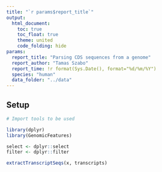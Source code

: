 ```yaml
---
title: "`r params$report_title`"
output: 
  html_document:
    toc: true
    toc_float: true
    theme: united
    code_folding: hide
params:
  report_title: "Parsing CDS sequences from a genome"
  report_author: "Tamas Szabo"
  report_time: !r format(Sys.Date(), format="%d/%m/%Y")
  species: "human"
  data_folder: "../data"
---
```


## Setup

```r
# Import tools to be used

library(dplyr)
library(GenomicFeatures)

select <- dplyr::select
filter <- dplyr::filter
```

```r
extractTranscriptSeqs(x, transcripts)
```